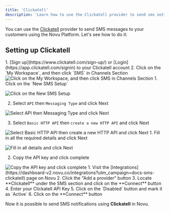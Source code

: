 ```yaml
---
title: 'Clickatell'
description: 'Learn how to use the Clickatell provider to send sms notifications using Novu'
---
```



You can use the [Clickatell](https://www.clickatell.com/) provider to send SMS messages to your customers using the Novu Platform.
Let's see how to do it:

## Setting up Clickatell

<Steps>
<Step title="Create a Clickatell Account">
1. [Sign up](https://www.clickatell.com/sign-up/) or [Login](https://app.clickatell.com/signin) to your Clickatell account
2. Click on the `My Workspace`, and then click `SMS` in Channels Section

<img alt="Click on the My Workspace, and then click SMS in Channels Section" src="/images/channels-and-providers/sms/clickatell/step_01.png" />
</Step>

<Step title="Set up SMS API">
1. Click on the `New SMS Setup`

<img
  alt="Click on the New SMS Setup"
  src="/images/channels-and-providers/sms/clickatell/step_02.png"
/>

2. Select `API` then `Messaging Type` and click Next

<img
  alt="Select API then Messaging Type and click Next"
  src="/images/channels-and-providers/sms/clickatell/step_03.png"
/>

3. Select `Basic HTTP API` then `create a new HTTP API` and click Next

<img alt="Select Basic HTTP API then create a new HTTP API and click Next" src="/images/channels-and-providers/sms/clickatell/step_04.png" />
</Step>

<Step title="Configure API Settings">
1. Fill in all the required details and click Next

<img
  alt="Fill in all details and click Next"
  src="/images/channels-and-providers/sms/clickatell/step_05.png"
/>

2. Copy the API key and click complete

<img alt="Copy the API key and click complete" src="/images/channels-and-providers/sms/clickatell/step_06.png" />
</Step>

<Step title="Connect Clickatell to Novu">
1. Visit the [Integrations](https://dashboard-v2.novu.co/integrations?utm_campaign=docs-sms-clickatell) page on Novu
2. Click the "Add a provider" button
3. Locate **Clickatell** under the SMS section and click on the **Connect** button
4. Enter your Clickatell API Key
5. Click on the `Disabled` button and mark it as `Active`
6. Click on the **Connect** button
</Step>
</Steps>

Now it is possible to send SMS notifications using **Clickatell** in Novu.
